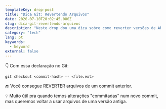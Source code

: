 ```yaml
---
templateKey: drop-post
title: "Dica Git: Revertendo Arquivos"
date: 2020-07-10T20:02:45.080Z
slug: dica-git-revertendo-arquivos
description: "Neste drop dou uma dica sobre como reverter versões de ARQUIVOS usando Git."
category: "tech"
lang: pt
keywords:
  - keyword
external: false
---
```



<Drop>

👇 Com essa declaração no Git:

`git checkout <commit-hash> -- <file.ext>`

🔙 Você consegue REVERTER arquivos de um commit anterior.

💡 Muito útil pra quando temos alterações "commitadas" num novo commit, mas queremos voltar a usar arquivos de uma versão antiga.

</Drop>
